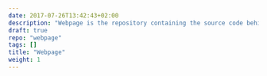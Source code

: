 ```yaml
---
date: 2017-07-26T13:42:43+02:00
description: "Webpage is the repository containing the source code behind this webpage"
draft: true
repo: "webpage"
tags: []
title: "Webpage"
weight: 1
---
```



